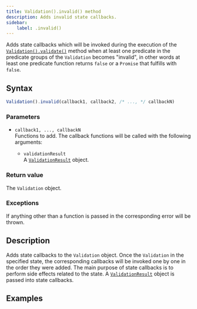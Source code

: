 ```yaml
---
title: Validation().invalid() method
description: Adds invalid state callbacks.
sidebar:
    label: .invalid()
---
```



Adds state callbacks which will be invoked during the execution of the [`Validation().validate()`](/api/validation/instance-methods/validate) method when at least one predicate in the predicate groups of the `Validation` becomes "invalid", in other words at least one predicate function returns `false` or a `Promise` that fulfills with `false`. 

## Syntax

```js
Validation().invalid(callback1, callback2, /* ..., */ callbackN)
```

### Parameters

- `callback1, ..., callbackN`
<br/> Functions to add. The callback functions will be called with the following arguments:

    - `validationResult` 
    <br/> A [`ValidationResult`](/api/validation-result) object. 

### Return value

The `Validation` object. 

### Exceptions

If anything other than a function is passed in the corresponding error will be thrown. 

## Description

Adds state callbacks to the `Validation` object. Once the `Validation` in the specified state, the corresponding callbacks will be invoked one by one in the order they were added. The main purpose of state callbacks is to perform side effects related to the state. A [`ValidationResult`](/api/validation-result) object is passed into state callbacks.

## Examples

<Code code={invalidCode} lang='js'/>
